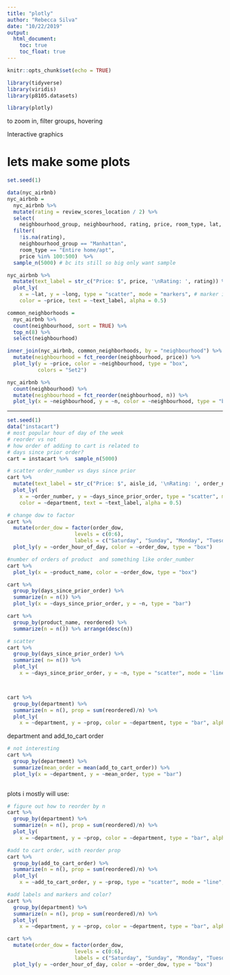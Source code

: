 ```yaml
---
title: "plotly"
author: "Rebecca Silva"
date: "10/22/2019"
output: 
  html_document:
    toc: true
    toc_float: true
---
```


```r
knitr::opts_chunk$set(echo = TRUE)

library(tidyverse)
library(viridis)
library(p8105.datasets)

library(plotly)
```

to zoom in, filter groups, hovering

Interactive graphics 

# lets make some plots
```r
set.seed(1)

data(nyc_airbnb)
nyc_airbnb = 
  nyc_airbnb %>% 
  mutate(rating = review_scores_location / 2) %>%
  select(
    neighbourhood_group, neighbourhood, rating, price, room_type, lat, long) %>%
  filter(
    !is.na(rating), 
    neighbourhood_group == "Manhattan",
    room_type == "Entire home/apt",
    price %in% 100:500)  %>% 
  sample_n(5000) # bc its still so big only want sample 
```


```r
nyc_airbnb %>%
  mutate(text_label = str_c("Price: $", price, '\nRating: ', rating)) %>% 
  plot_ly(
    x = ~lat, y = ~long, type = "scatter", mode = "markers", # marker is put a point on observation but dont connect the dots 
    color = ~price, text = ~text_label, alpha = 0.5)
```

```r
common_neighborhoods =
  nyc_airbnb %>% 
  count(neighbourhood, sort = TRUE) %>% 
  top_n(8) %>% 
  select(neighbourhood)

inner_join(nyc_airbnb, common_neighborhoods, by = "neighbourhood") %>% 
  mutate(neighbourhood = fct_reorder(neighbourhood, price)) %>% 
  plot_ly(y = ~price, color = ~neighbourhood, type = "box",
          colors = "Set2")
```

```r
nyc_airbnb %>% 
  count(neighbourhood) %>% 
  mutate(neighbourhood = fct_reorder(neighbourhood, n)) %>% 
  plot_ly(x = ~neighbourhood, y = ~n, color = ~neighbourhood, type = "bar")
```




---- 

```r
set.seed(1)
data("instacart")
# most popular hour of day of the week 
# reorder vs not 
# how order of adding to cart is related to 
# days since prior order?
cart = instacart %>%  sample_n(5000)
```

```r
# scatter order_number vs days since prior 
cart %>%
  mutate(text_label = str_c("Price: $", aisle_id, '\nRating: ', order_number)) %>% 
  plot_ly(
    x = ~order_number, y = ~days_since_prior_order, type = "scatter", mode = "markers", # marker is put a point on observation but dont connect the dots 
    color = ~department, text = ~text_label, alpha = 0.5)

# change dow to factor 
cart %>% 
  mutate(order_dow = factor(order_dow, 
                      levels = c(0:6), 
                      labels = c("Saturday", "Sunday", "Monday", "Tuesday", "Wednesday", "Thursday", "Friday")))%>% 
  plot_ly(y = ~order_hour_of_day, color = ~order_dow, type = "box")

#number of orders of product  and something like order_number 
cart %>% 
  plot_ly(x = ~product_name, color = ~order_dow, type = "box")
```


```r
cart %>% 
  group_by(days_since_prior_order) %>% 
  summarize(n = n()) %>% 
  plot_ly(x = ~days_since_prior_order, y = ~n, type = "bar")

cart %>% 
  group_by(product_name, reordered) %>% 
  summarize(n = n()) %>% arrange(desc(n))

# scatter
cart %>%
  group_by(days_since_prior_order) %>% 
  summarize( n= n()) %>% 
  plot_ly(
    x = ~days_since_prior_order, y = ~n, type = "scatter", mode = 'lines+markers', alpha = 0.5)



cart %>% 
  group_by(department) %>% 
  summarize(n = n(), prop = sum(reordered)/n) %>%
  plot_ly(
    x = ~department, y = ~prop, color = ~department, type = "bar", alpha = 0.8) 

```

department and add_to_cart order 
```r
# not interesting 
cart %>% 
  group_by(department) %>% 
  summarize(mean_order = mean(add_to_cart_order)) %>% 
  plot_ly(x = ~department, y = ~mean_order, type = "bar")
  
```

plots i mostly will use:

```r
# figure out how to reorder by n 
cart %>% 
  group_by(department) %>% 
  summarize(n = n(), prop = sum(reordered)/n) %>%
  plot_ly(
    x = ~department, y = ~prop, color = ~department, type = "bar", alpha = 0.8)
```

```r
#add to cart order, with reorder prop
cart %>% 
  group_by(add_to_cart_order) %>% 
  summarize(n = n(), prop = sum(reordered)/n) %>%
  plot_ly(
    x = ~add_to_cart_order, y = ~prop, type = "scatter", mode = "line", alpha = 0.5) 
```

```r
#add labels and markers and color?
cart %>% 
  group_by(department) %>% 
  summarize(n = n(), prop = sum(reordered)/n) %>%
  plot_ly(
    x = ~department, y = ~prop, color = ~department, type = "bar", alpha = 0.8)
```


```r
cart %>% 
  mutate(order_dow = factor(order_dow, 
                      levels = c(0:6), 
                      labels = c("Saturday", "Sunday", "Monday", "Tuesday", "Wednesday", "Thursday", "Friday")))%>% 
  plot_ly(y = ~order_hour_of_day, color = ~order_dow, type = "box")
```

